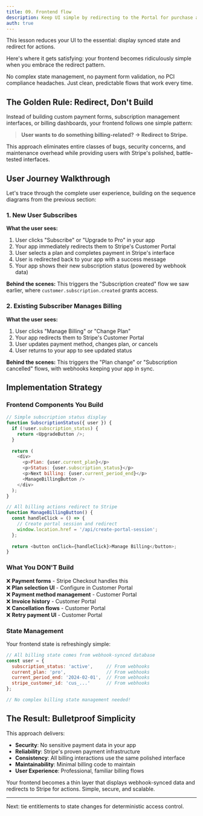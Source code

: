 ```yaml
---
title: 09. Frontend flow
description: Keep UI simple by redirecting to the Portal for purchase and management.
auth: true
---
```


This lesson reduces your UI to the essential: display synced state and redirect for actions.

Here's where it gets satisfying: your frontend becomes ridiculously simple when you embrace the redirect pattern. 

No complex state management, no payment form validation, no PCI compliance headaches. Just clean, predictable flows that work every time.

## The Golden Rule: Redirect, Don't Build

Instead of building custom payment forms, subscription management interfaces, or billing dashboards, your frontend follows one simple pattern:

> **User wants to do something billing-related? → Redirect to Stripe.**

This approach eliminates entire classes of bugs, security concerns, and maintenance overhead while providing users with Stripe's polished, battle-tested interfaces.

## User Journey Walkthrough

Let's trace through the complete user experience, building on the sequence diagrams from the previous section:

### 1. New User Subscribes

**What the user sees:**
1. User clicks "Subscribe" or "Upgrade to Pro" in your app
2. Your app immediately redirects them to Stripe's Customer Portal
3. User selects a plan and completes payment in Stripe's interface
4. User is redirected back to your app with a success message
5. Your app shows their new subscription status (powered by webhook data)

**Behind the scenes:** This triggers the "Subscription created" flow we saw earlier, where `customer.subscription.created` grants access.

### 2. Existing Subscriber Manages Billing

**What the user sees:**
1. User clicks "Manage Billing" or "Change Plan" 
2. Your app redirects them to Stripe's Customer Portal
3. User updates payment method, changes plan, or cancels
4. User returns to your app to see updated status

**Behind the scenes:** This triggers the "Plan change" or "Subscription cancelled" flows, with webhooks keeping your app in sync.

## Implementation Strategy

### Frontend Components You Build

```javascript
// Simple subscription status display
function SubscriptionStatus({ user }) {
  if (!user.subscription_status) {
    return <UpgradeButton />;
  }
  
  return (
    <div>
      <p>Plan: {user.current_plan}</p>
      <p>Status: {user.subscription_status}</p>
      <p>Next billing: {user.current_period_end}</p>
      <ManageBillingButton />
    </div>
  );
}

// All billing actions redirect to Stripe
function ManageBillingButton() {
  const handleClick = () => {
    // Create portal session and redirect
    window.location.href = '/api/create-portal-session';
  };
  
  return <button onClick={handleClick}>Manage Billing</button>;
}
```

### What You DON'T Build

❌ **Payment forms** - Stripe Checkout handles this  
❌ **Plan selection UI** - Configure in Customer Portal  
❌ **Payment method management** - Customer Portal  
❌ **Invoice history** - Customer Portal  
❌ **Cancellation flows** - Customer Portal  
❌ **Retry payment UI** - Customer Portal  

### State Management

Your frontend state is refreshingly simple:

```javascript
// All billing state comes from webhook-synced database
const user = {
  subscription_status: 'active',     // From webhooks
  current_plan: 'pro',               // From webhooks  
  current_period_end: '2024-02-01',  // From webhooks
  stripe_customer_id: 'cus_...'      // From webhooks
};

// No complex billing state management needed!
```

## The Result: Bulletproof Simplicity

This approach delivers:

- **Security**: No sensitive payment data in your app
- **Reliability**: Stripe's proven payment infrastructure  
- **Consistency**: All billing interactions use the same polished interface
- **Maintainability**: Minimal billing code to maintain
- **User Experience**: Professional, familiar billing flows

Your frontend becomes a thin layer that displays webhook-synced data and redirects to Stripe for actions. Simple, secure, and scalable.




---

Next: tie entitlements to state changes for deterministic access control.
